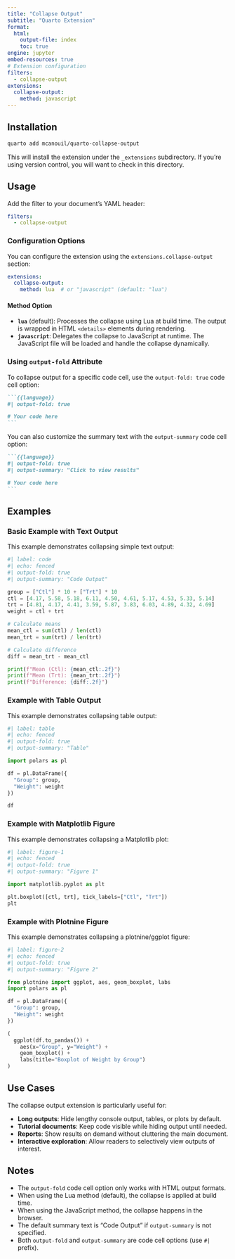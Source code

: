 ```yaml
---
title: "Collapse Output"
subtitle: "Quarto Extension"
format:
  html:
    output-file: index
    toc: true
engine: jupyter
embed-resources: true
# Extension configuration
filters:
  - collapse-output
extensions:
  collapse-output:
    method: javascript
---
```


## Installation

```bash
quarto add mcanouil/quarto-collapse-output
```

This will install the extension under the `_extensions` subdirectory.
If you're using version control, you will want to check in this directory.

## Usage

Add the filter to your document's YAML header:

```yaml
filters:
  - collapse-output
```

### Configuration Options

You can configure the extension using the `extensions.collapse-output` section:

```yaml
extensions:
  collapse-output:
    method: lua  # or "javascript" (default: "lua")
```

#### Method Option

- **`lua`** (default): Processes the collapse using Lua at build time.
  The output is wrapped in HTML `<details>` elements during rendering.
- **`javascript`**: Delegates the collapse to JavaScript at runtime.
  The JavaScript file will be loaded and handle the collapse dynamically.

### Using `output-fold` Attribute

To collapse output for a specific code cell, use the `output-fold: true` code cell option:

````markdown
```{{language}}
#| output-fold: true

# Your code here
```
````

You can also customize the summary text with the `output-summary` code cell option:

````markdown
```{{language}}
#| output-fold: true
#| output-summary: "Click to view results"

# Your code here
```
````

## Examples

### Basic Example with Text Output

This example demonstrates collapsing simple text output:

```python
#| label: code
#| echo: fenced
#| output-fold: true
#| output-summary: "Code Output"

group = ["Ctl"] * 10 + ["Trt"] * 10
ctl = [4.17, 5.58, 5.18, 6.11, 4.50, 4.61, 5.17, 4.53, 5.33, 5.14]
trt = [4.81, 4.17, 4.41, 3.59, 5.87, 3.83, 6.03, 4.89, 4.32, 4.69]
weight = ctl + trt

# Calculate means
mean_ctl = sum(ctl) / len(ctl)
mean_trt = sum(trt) / len(trt)

# Calculate difference
diff = mean_trt - mean_ctl

print(f"Mean (Ctl): {mean_ctl:.2f}")
print(f"Mean (Trt): {mean_trt:.2f}")
print(f"Difference: {diff:.2f}")
```

### Example with Table Output

This example demonstrates collapsing table output:

```python
#| label: table
#| echo: fenced
#| output-fold: true
#| output-summary: "Table"

import polars as pl

df = pl.DataFrame({
  "Group": group,
  "Weight": weight
})

df
```

### Example with Matplotlib Figure

This example demonstrates collapsing a Matplotlib plot:

```python
#| label: figure-1
#| echo: fenced
#| output-fold: true
#| output-summary: "Figure 1"

import matplotlib.pyplot as plt

plt.boxplot([ctl, trt], tick_labels=["Ctl", "Trt"])
plt
```

### Example with Plotnine Figure

This example demonstrates collapsing a plotnine/ggplot figure:

```python
#| label: figure-2
#| echo: fenced
#| output-fold: true
#| output-summary: "Figure 2"

from plotnine import ggplot, aes, geom_boxplot, labs
import polars as pl

df = pl.DataFrame({
  "Group": group,
  "Weight": weight
})

(
  ggplot(df.to_pandas()) +
    aes(x="Group", y="Weight") +
    geom_boxplot() +
    labs(title="Boxplot of Weight by Group")
)
```

## Use Cases

The collapse output extension is particularly useful for:

- **Long outputs**: Hide lengthy console output, tables, or plots by default.
- **Tutorial documents**: Keep code visible while hiding output until needed.
- **Reports**: Show results on demand without cluttering the main document.
- **Interactive exploration**: Allow readers to selectively view outputs of interest.

## Notes

:::: {.callout-note}

- The `output-fold` code cell option only works with HTML output formats.
- When using the Lua method (default), the collapse is applied at build time.
- When using the JavaScript method, the collapse happens in the browser.
- The default summary text is "Code Output" if `output-summary` is not specified.
- Both `output-fold` and `output-summary` are code cell options (use `#|` prefix).

:::
